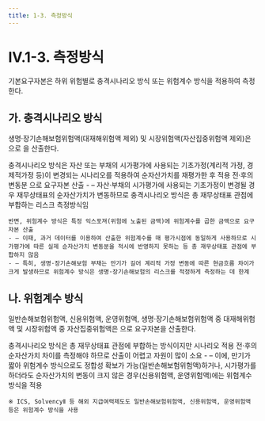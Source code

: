 ```yaml
---
title: 1-3. 측정방식
---
```

# IV.1-3. 측정방식

기본요구자본은 하위 위험별로 충격시나리오 방식 또는 위험계수 방식을 적용하여 측정한다.

## 가. 충격시나리오 방식 
생명·장기손해보험위험액(대재해위험액 제외) 및 시장위험액(자산집중위험액 제외)은 <OverlayDemo id="충격시나리오방식" />으로 <OverlayDemo id="요구자본" />을 산출한다.


<GCallout severity="info" title="충격시나리오 방식의 적용 필요성">
    충격시나리오 방식은 자산 또는 부채의 시가평가에 사용되는 기초가정(계리적 가정, 경제적가정 등)이 변경되는 시나리오를 적용하여 순자산가치를 재평가한 후 적용 전·후의 변동분 으로 요구자본 산출
    - – 자산·부채의 시가평가에 사용되는 기초가정이 변경될 경우 재무상태표의 순자산가치가 변동하므로 충격시나리오 방식은 총 재무상태표 관점에 부합하는 리스크 측정방식임

    반면, 위험계수 방식은 특정 익스포져(위험에 노출된 금액)에 위험계수를 곱한 금액으로 요구자본 산출
    - – 이때, 과거 데이터를 이용하여 산출한 위험계수를 매 평가시점에 동일하게 사용하므로 시가평가에 따른 실제 순자산가치 변동분을 적시에 반영하지 못하는 등 총 재무상태표 관점에 부합하지 않음
    - – 특히, 생명·장기손해보험 부채는 만기가 길어 계리적 가정 변동에 따른 현금흐름 차이가 크게 발생하므로 위험계수 방식은 생명·장기손해보험의 리스크를 적정하게 측정하는 데 한계
</GCallout>


## 나. 위험계수 방식 
일반손해보험위험액, 신용위험액, 운영위험액, 생명·장기손해보험위험액 중 대재해위험액 및 시장위험액 중 자산집중위험액은 <OverlayDemo id="위험계수방식" />으로 요구자본을 산출한다.

<GCallout severity="info" title="위험계수 방식을 사용하는 이유">
    충격시나리오 방식은 총 재무상태표 관점에 부합하는 방식이지만 시나리오 적용 전·후의 순자산가치 차이를 측정해야 하므로 산출이 어렵고 자원이 많이 소요
    - – 이에, 만기가 짧아 위험계수 방식으로도 정합성 확보가 가능(일반손해보험위험액)하거나, 시가평가를 하더라도 순자산가치의 변동이 크지 않은 경우(신용위험액, 운영위험액)에는 위험계수 방식을 적용

    ※ ICS, SolvencyⅡ 등 해외 지급여력제도도 일반손해보험위험액, 신용위험액, 운영위험액 등은 위험계수 방식을 사용
</GCallout>

